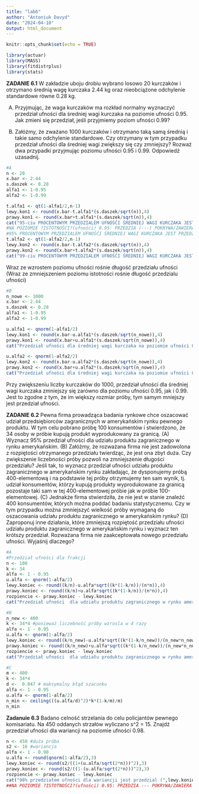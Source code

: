 ```yaml
---
title: "lab6"
author: "Antoniuk Davyd"
date: "2024-04-10"
output: html_document
---
```


```r
knitr::opts_chunk$set(echo = TRUE)
```

```r
library(actuar)
library(MASS)
library(fitdistrplus)
library(stats)
```

**ZADANIE 6.1**
W zakładzie uboju drobiu wybrano losowo 20 kurczaków i otrzymano średnią wagę kurczaka
2.44 kg oraz nieobciążone odchylenie standardowe równe 0.28 kg.

(A) Przyjmując, że waga kurczaków ma rozkład normalny wyznaczyć przedział ufności dla średniej wagi
kurczaka na poziomie ufności 0.95. Jak zmieni się przedział, jeśli przyjmiemy poziom ufności 0.99?

(B) Załóżmy, że zważano 1000 kurczaków i otrzymano taką samą średnią i takie samo odchylenie standardowe.
Czy otrzymany w tym przypadku przedział ufności dla średniej wagi zwiększy się czy zmniejszy? Rozważ
dwa przypadki przyjmując poziomu ufności 0.95 i 0.99. Odpowiedź uzasadnij.
```r
#A
n <- 20
x.bar <- 2.44
s.daszek <- 0.28
alfa1 <- 1-0.95
alfa2 <- 1-0.99

t.alfa1 <- qt(1-alfa1/2,n-1)
lewy.kon1 <- round(x.bar-t.alfa1*(s.daszek/sqrt(n)),4)
prawy.kon1 <- round(x.bar+t.alfa1*(s.daszek/sqrt(n)),4)
cat("95-ciu PROCENTOWYM PRZEDZIALEM UFNOŚĆI ŚREDNIEJ WAGI KURCZAKA JEST PRZEDZIAL O KOŃCACH: (",lewy.kon1,";",prawy.kon1,")","\n")
#NA POZIOMIE ?ISTOTNOŚCI?(ufności) 0.95: PRZEDZIA (---) POKRYWA/ZAWIERA NIEZNANĄ ŚREDNIĄ WAGĘ KURCZAKA
#95% PROCENTOWYM PRZEDZIALEM UFNOŚĆI ŚREDNIEJ WAGI KURCZAKA JEST PRZEDZIAL O KOŃCACH ()
t.alfa2 <- qt(1-alfa2/2,n-1)
lewy.kon2 <- round(x.bar-t.alfa2*(s.daszek/sqrt(n)),4)
prawy.kon2 <- round(x.bar+t.alfa2*(s.daszek/sqrt(n)),4)
cat("99-ciu PROCENTOWYM PRZEDZIALEM UFNOŚĆI ŚREDNIEJ WAGI KURCZAKA JEST PRZEDZIAL O KOŃCACH: (",lewy.kon2,";",prawy.kon2,")","\n")
```
Wraz ze wzrostem poziomu ufności rośnie długość przedziału ufności
(Wraz ze zmniejszeniem poziomu istotności rośnie długość przedzialu ufności)
```r
#B
n_nowe <- 1000
x.bar <- 2.44
s.daszek <- 0.28
alfa1 <- 1-0.95
alfa2 <- 1-0.99

u.alfa1 <- qnorm(1-alfa1/2)
lewy.kon1 <- round(x.bar-u.alfa1*(s.daszek/sqrt(n_nowe)),4)
prawy.kon1 <- round(x.bar+u.alfa1*(s.daszek/sqrt(n_nowe)),4)
cat("Przedział ufności dla średniej wagi kurczaka na poziomie ufności 0.95 z próbą 1000-elementową: (",lewy.kon1,";",prawy.kon1,")","\n")

u.alfa2 <- qnorm(1-alfa2/2)
lewy.kon2 <- round(x.bar-u.alfa2*(s.daszek/sqrt(n_nowe)),4)
prawy.kon2 <- round(x.bar+u.alfa2*(s.daszek/sqrt(n_nowe)),4)
cat("Przedział ufności dla średniej wagi kurczaka na poziomie ufności 0.99 z próbą 1000-elementową: (",lewy.kon2,";",prawy.kon2,")","\n")
```
Przy zwiększeniu liczby kurczaków do 1000, przedział ufności dla średniej wagi kurczaka zmniejszy się zarówno dla poziomu ufności 0.95, jak i 0.99. Jest to zgodne z tym, że im większy rozmiar próby, tym samym mniejszy jest przedział ufności.

**ZADANIE 6.2**
Pewna firma prowadząca badania rynkowe chce oszacować udział przedsiębiorców zagranicznych w amerykańskim rynku pewnego produktu. W tym celu pobrano próbę 100 konsumentów i stwierdzono, że 34 osoby w próbie kupują produkt wyprodukowany za granicą.
(A) Wyznacz 95% przedział ufności dla udziału produktu zagranicznego w rynku amerykańskim.
(B) Załóżmy, że rozważana firma nie jest zadowolona z rozpiętości otrzymanego przedziału twierdząc, że jest
ona zbyt duża. Czy zwiększenie liczebności próby pozwoli na zmniejszenie długości przedziału? Jeśli tak, to
wyznacz przedział ufności udziału produktu zagranicznego w amerykańskim rynku zakładając, że dysponujemy
próbą 400-elementową i na podstawie tej próby otrzymujemy ten sam wynik, tj. udział konsumentów, którzy
kupują produkty wyprodukowane za granicą pozostaje taki sam w tej 400-elementowej próbie jak w próbie
100-elementowej.
(C) Jednakże firma stwierdziła, że nie jest w stanie znaleźć 400 konsumentów, których można poddać badaniu
statystycznemu. Czy w tym przypadku można zmniejszyć wielkość próby wymaganą do oszacowania udziału
produktu zagranicznego w amerykańskim rynku?
(D) Zaproponuj inne działania, które zmniejszą rozpiętość przedziału ufności udziału produktu zagranicznego
w amerykańskim rynku i wyznacz ten krótszy przedział. Rozważana firma nie zaakceptowała nowego
przedziału ufności. Wyjaśnij dlaczego?
```r
#A
#Przedział ufności dla frakcji
n <- 100
k <- 34
alfa <- 1 - 0.95
u.alfa <- qnorm(1-alfa/2)
lewy.koniec <- round((k/n)-u.alfa*sqrt((k*(1-k/n))/(n*n)),4)
prawy.koniec <- round((k/n)+u.alfa*sqrt((k*(1-k/n))/(n*n)),4)
rozpiencie <- prawy.koniec - lewy.koniec
cat("Przedział ufności  dla udziału produktu zagranicznego w rynku amerykańskim na poziomie ufności 0.95 z próbą 100-elementową: (",lewy.koniec,";",prawy.koniec,")","\n","Rozpięcie: ",rozpiencie,"\n")
```

```r
#B
n_new <- 400
k <- 34*4 #ponieważ liczebność próby wzrosla w 4 razy
alfa <- 1 - 0.95
u.alfa <- qnorm(1-alfa/2)
lewy.koniec <- round((k/n_new)-u.alfa*sqrt((k*(1-k/n_new))/(n_new*n_new)),4)
prawy.koniec <- round((k/n_new)+u.alfa*sqrt((k*(1-k/n_new))/(n_new*n_new)),4)
rozpiencie <- prawy.koniec - lewy.koniec
cat("Przedział ufności  dla udziału produktu zagranicznego w rynku amerykańskim na poziomie ufności 0.95 z próbą 400-elementową: (",lewy.koniec,";",prawy.koniec,")","\n","Rozpięcie: ",rozpiencie,"\n")
```

```r
#C
m <- 400
k <- 34*4
d <-  0.047 # maksymalny błąd szacunku
alfa <- 1 - 0.95
u.alfa <- qnorm(1-alfa/2)
n_min <- ceiling(((u.alfa/d)^2)*k*(1-k/m)/m)
n_min
```
**Zadanuie 6.3**
Badano celność strzelania do celu policjantów pewnego komisariatu. Na 450 oddanych
strzałów wyliczano s^2 = 15. Znajdź przedział ufności dla wariancji na poziomie ufności 0.98.
```r
n <- 450 #duża próba
s2 <- 16 #wariancja
alfa <- 1 - 0.98
u.alfa <- round(qnorm(1-alfa/2),3)
lewy.koniec <- round(s2/((1+(u.alfa/sqrt(2*n)))^2),3)
prawy.koniec <- round(s2/((1-(u.alfa/sqrt(2*n)))^2),3)
rozpiencie <- prawy.koniec - lewy.koniec
cat("98% przedziałem ufności dla wariancji jest przedzial (",lewy.koniec,";",prawy.koniec,")","\n","Rozpięcie: ",rozpiencie,"\n")
##NA POZIOMIE ?ISTOTNOŚCI?(ufności) 0.95: PRZEDZIA --- POKRYWA/ZAWIERA WARIANCJĘ CELNOŚCI STRZELANIA
```




